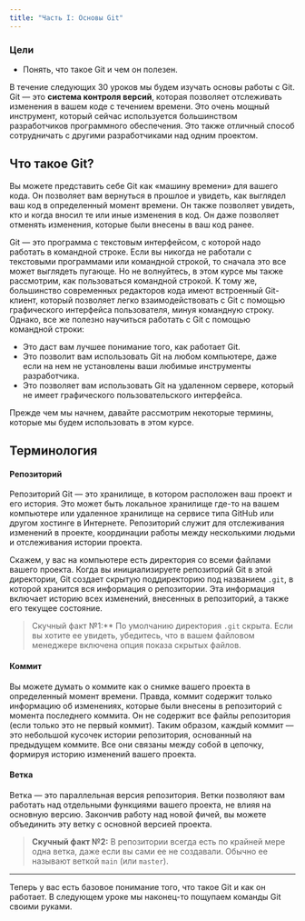 ```yaml
---
title: "Часть I: Основы Git"
---
```


### Цели

- Понять, что такое Git и чем он полезен.

В течение следующих 30 уроков мы будем изучать основы работы с Git. Git — это **система контроля версий**, которая позволяет отслеживать изменения в вашем коде с течением времени. Это очень мощный инструмент, который сейчас используется большинством разработчиков программного обеспечения. Это также отличный способ сотрудничать с другими разработчиками над одним проектом.

## Что такое Git?

Вы можете представить себе Git как «машину времени» для вашего кода. Он позволяет вам вернуться в прошлое и увидеть, как выглядел ваш код в определенный момент времени. Он также позволяет увидеть, кто и когда вносил те или иные изменения в код. Он даже позволяет отменять изменения, которые были внесены в ваш код ранее.

Git — это программа с текстовым интерфейсом, с которой надо работать в командной строке. Если вы никогда не работали с текстовыми программами или командной строкой, то сначала это все может выглядеть пугающе. Но не волнуйтесь, в этом курсе мы также рассмотрим, как пользоваться командной строкой. К тому же, большинство современных редакторов кода имеют встроенный Git-клиент, который позволяет легко взаимодействовать с Git с помощью графического интерфейса пользователя, минуя командную строку. Однако, все же полезно научиться работать с Git с помощью командной строки:

- Это даст вам лучшее понимание того, как работает Git.
- Это позволит вам использовать Git на любом компьютере, даже если на нем не установлены ваши любимые инструменты разработчика.
- Это позволяет вам использовать Git на удаленном сервере, который не имеет графического пользовательского интерфейса.

Прежде чем мы начнем, давайте рассмотрим некоторые термины, которые мы будем использовать в этом курсе.

## Терминология

#### Репозиторий

Репозиторий Git — это хранилище, в котором расположен ваш проект и его история. Это может быть локальное хранилище где-то на вашем компьютере или удаленное хранилище на сервисе типа GitHub или другом хостинге в Интернете. Репозиторий служит для отслеживания изменений в проекте, координации работы между несколькими людьми и отслеживания истории проекта.

Скажем, у вас на компьютере есть директория со всеми файлами вашего проекта. Когда вы инициализируете репозиторий Git в этой директории, Git создает скрытую поддиректорию под названием `.git`, в которой хранится вся информация о репозитории. Эта информация включает историю всех изменений, внесенных в репозиторий, а также его текущее состояние.

> Скучный факт №1:** По умолчанию директория `.git` скрыта. Если вы хотите ее увидеть, убедитесь, что в вашем файловом менеджере включена опция показа скрытых файлов.

#### Коммит

Вы можете думать о коммите как о снимке вашего проекта в определенный момент времени. Правда, коммит содержит только информацию об изменениях, которые были внесены в репозиторий с момента последнего коммита. Он не содержит все файлы репозитория (если только это не первый коммит). Таким образом, каждый коммит — это небольшой кусочек истории репозитория, основанный на предыдущем коммите. Все они связаны между собой в цепочку, формируя историю изменений вашего проекта.

#### Ветка

Ветка — это параллельная версия репозитория. Ветки позволяют вам работать над отдельными функциями вашего проекта, не влияя на основную версию. Закончив работу над новой фичей, вы можете объединить эту ветку с основной версией проекта.

> **Скучный факт №2:** В репозитории всегда есть по крайней мере одна ветка, даже если вы сами ее не создавали. Обычно ее называют веткой `main` (или `master`).

---

Теперь у вас есть базовое понимание того, что такое Git и как он работает. В следующем уроке мы наконец-то пощупаем команды Git своими руками.